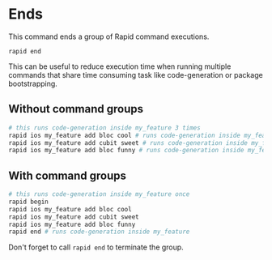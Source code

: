 # Ends

This command ends a group of Rapid command executions.

```
rapid end
```

This can be useful to reduce execution time when running multiple commands that share time consuming task like code-generation or package bootstrapping.

## Without command groups

```bash
# this runs code-generation inside my_feature 3 times
rapid ios my_feature add bloc cool # runs code-generation inside my_feature
rapid ios my_feature add cubit sweet # runs code-generation inside my_feature
rapid ios my_feature add bloc funny # runs code-generation inside my_feature
```

## With command groups

```bash
# this runs code-generation inside my_feature once
rapid begin
rapid ios my_feature add bloc cool
rapid ios my_feature add cubit sweet
rapid ios my_feature add bloc funny
rapid end # runs code-generation inside my_feature
```

<Warning>Don't forget to call `rapid end` to terminate the group.</Warning>
